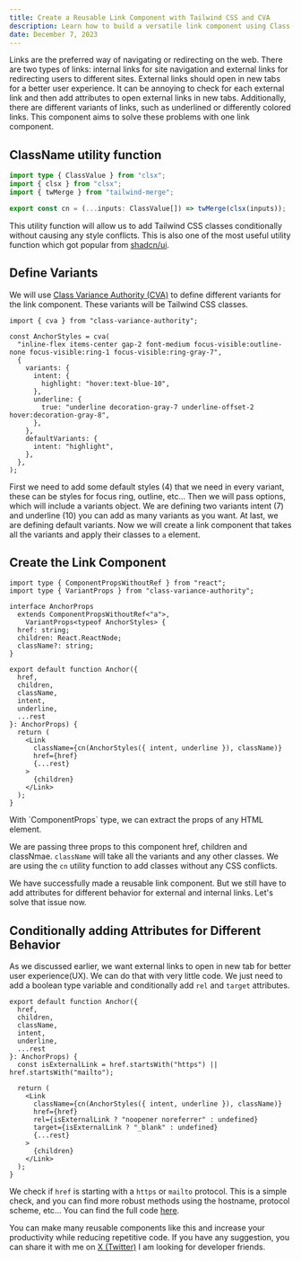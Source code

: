 ```yaml
---
title: Create a Reusable Link Component with Tailwind CSS and CVA
description: Learn how to build a versatile link component using Class Variance Authority (CVA) and Tailwind CSS. Increase your productivity and reduce repetitive code.
date: December 7, 2023
---
```


Links are the preferred way of navigating or redirecting on the web. There are two types of links: internal links for site navigation and external links for redirecting users to different sites. External links should open in new tabs for a better user experience. It can be annoying to check for each external link and then add attributes to open external links in new tabs. Additionally, there are different variants of links, such as underlined or differently colored links. This component aims to solve these problems with one link component.

## ClassName utility function

```ts
import type { ClassValue } from "clsx";
import { clsx } from "clsx";
import { twMerge } from "tailwind-merge";

export const cn = (...inputs: ClassValue[]) => twMerge(clsx(inputs));
```

This utility function will allow us to add Tailwind CSS classes conditionally without causing any style conflicts. This is also one of the most useful utility function which got popular from [shadcn/ui](https://ui.shadcn.com).

## Define Variants

We will use [Class Variance Authority (CVA)](https://cva.style/docs) to define different variants for the link component. These variants will be Tailwind CSS classes.

```tsx showLineNumbers  {4, 7, 10}
import { cva } from "class-variance-authority";

const AnchorStyles = cva(
  "inline-flex items-center gap-2 font-medium focus-visible:outline-none focus-visible:ring-1 focus-visible:ring-gray-7",
  {
    variants: {
      intent: {
        highlight: "hover:text-blue-10",
      },
      underline: {
        true: "underline decoration-gray-7 underline-offset-2  hover:decoration-gray-8",
      },
    },
    defaultVariants: {
      intent: "highlight",
    },
  },
);
```

First we need to add some default styles (4) that we need in every variant, these can be styles for focus ring, outline, etc… Then we will pass options, which will include a variants object. We are defining two variants intent (7) and underline (10) you can add as many variants as you want. At last, we are defining default variants. Now we will create a link component that takes all the variants and apply their classes to `a` element.

## Create the Link Component

```tsx showLineNumbers
import type { ComponentPropsWithoutRef } from "react";
import type { VariantProps } from "class-variance-authority";

interface AnchorProps
  extends ComponentPropsWithoutRef<"a">,
    VariantProps<typeof AnchorStyles> {
  href: string;
  children: React.ReactNode;
  className?: string;
}

export default function Anchor({
  href,
  children,
  className,
  intent,
  underline,
  ...rest
}: AnchorProps) {
  return (
    <Link
      className={cn(AnchorStyles({ intent, underline }), className)}
      href={href}
      {...rest}
    >
      {children}
    </Link>
  );
}
```

<Callout emoji="💡">
  With `ComponentProps` type, we can extract the props of any HTML element.
</Callout>

We are passing three props to this component href, children and classNmae. `className` will take all the variants and any other classes. We are using the `cn` utility function to add classes without any CSS conflicts.

We have successfully made a reusable link component. But we still have to add attributes for different behavior for external and internal links. Let's solve that issue now.

## Conditionally adding Attributes for Different Behavior

As we discussed earlier, we want external links to open in new tab for better user experience(UX). We can do that with very little code. We just need to add a boolean type variable and conditionally add `rel` and `target` attributes.

```tsx showLineNumbers  {9,15,16}
export default function Anchor({
  href,
  children,
  className,
  intent,
  underline,
  ...rest
}: AnchorProps) {
  const isExternalLink = href.startsWith("https") || href.startsWith("mailto");

  return (
    <Link
      className={cn(AnchorStyles({ intent, underline }), className)}
      href={href}
      rel={isExternalLink ? "noopener noreferrer" : undefined}
      target={isExternalLink ? "_blank" : undefined}
      {...rest}
    >
      {children}
    </Link>
  );
}
```

We check if `href` is starting with a `https` or `mailto` protocol. This is a simple check, and you can find more robust methods using the hostname, protocol scheme, etc… You can find the full code [here](https://github.com/SameerJadav/sameerjadav.me/blob/main/src/components/Anchor.tsx).

You can make many reusable components like this and increase your productivity while reducing repetitive code. If you have any suggestion, you can share it with me on [X (Twitter)](https://twitter.com/SameerJadav_) I am looking for developer friends.
